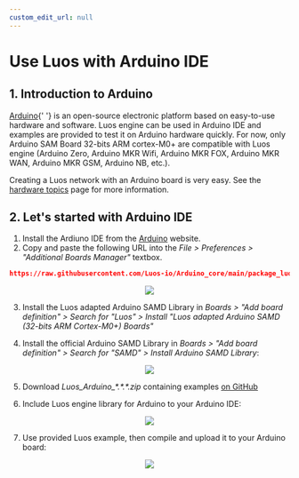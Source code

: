 ```yaml
---
custom_edit_url: null
---
```



# Use Luos with Arduino IDE

## 1. Introduction to Arduino

<p><a href="https://www.arduino.cc/" target="_blank">Arduino<IconExternalLink width="10"></IconExternalLink></a>{' '} is an open-source electronic platform based on easy-to-use hardware and software. Luos engine can be used in Arduino IDE and examples are provided to test it on Arduino hardware quickly. For now, only Arduino SAM Board 32-bits ARM cortex-M0+ are compatible with Luos engine (Arduino Zero, Arduino MKR Wifi, Arduino MKR FOX, Arduino MKR WAN, Arduino MKR GSM, Arduino NB, etc.).</p>

Creating a Luos network with an Arduino board is very easy. See the [hardware topics](/docs/hardware-consideration) page for more information.

## 2. Let's started with Arduino IDE

1.  Install the Ardiuno IDE from the <a href="https://www.arduino.cc/" target="_blank">Arduino<IconExternalLink width="10"></IconExternalLink></a> website.
2.  Copy and paste the following URL into the _File > Preferences > "Additional Boards Manager"_ textbox.

```json
https://raw.githubusercontent.com/Luos-io/Arduino_core/main/package_luos_index.json
```

<div align="center">
  <Image src="/img/arduino_board_luos_preferences.png" />
</div>

3.  Install the Luos adapted Arduino SAMD Library in _Boards > "Add board definition" > Search for "Luos" > Install "Luos adapted Arduino SAMD (32-bits ARM Cortex-M0+) Boards"_

4.  Install the official Arduino SAMD Library in _Boards > "Add board definition" > Search for "SAMD" > Install Arduino SAMD Library_:

<div align="center">
  <Image src="/img/arduino_Luos_board.png" />
</div>

5.  Download _Luos_Arduino\_\*.\*.\*.zip_ containing examples <a href="https://github.com/Luos-io/luos_engine/releases" target="_blank">on GitHub<IconExternalLink width="10"></IconExternalLink></a>

6.  Include Luos engine library for Arduino to your Arduino IDE:

<div align="center">
  <Image src="/img/arduino_include_library.png" />
</div>

7.  Use provided Luos example, then compile and upload it to your Arduino board:

<div align="center">
  <Image src="/img/arduino_Luos_example.png" />
</div>
